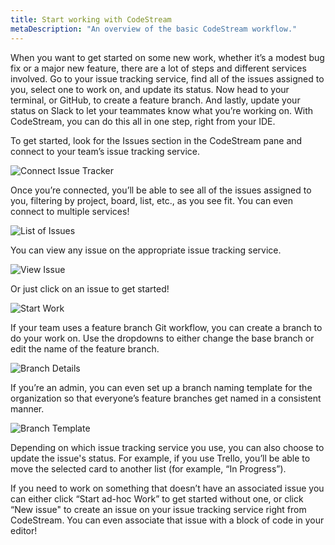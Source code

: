 ```yaml
---
title: Start working with CodeStream
metaDescription: "An overview of the basic CodeStream workflow."
---
```


When you want to get started on some new work, whether it’s a modest bug fix or
a major new feature, there are a lot of steps and different services involved.
Go to your issue tracking service, find all of the issues assigned to you,
select one to work on, and update its status. Now head to your terminal, or
GitHub, to create a feature branch. And lastly, update your status on Slack to
let your teammates know what you’re working on. With CodeStream, you can do this
all in one step, right from your IDE.

To get started, look for the Issues section in the CodeStream pane and connect
to your team’s issue tracking service.

![Connect Issue Tracker](../assets/images/IssuesSection-Connect.png)

Once you’re connected, you’ll be able to see all of the issues assigned to you,
filtering by project, board, list, etc., as you see fit. You can even connect to
multiple services!

![List of Issues](../assets/images/IssuesSection-Backlog.png)

You can view any issue on the appropriate issue tracking service.

![View Issue](../assets/images/WorkingOn-OpenWeb.png)

Or just click on an issue to get started!

![Start Work](../assets/images/StartWork2.png)

If your team uses a feature branch Git workflow, you can create a branch to do
your work on. Use the dropdowns to either change the base branch or edit the
name of the feature branch.

![Branch Details](../assets/images/StartWork-BranchOptions.png)

If you’re an admin, you can even set up a branch naming template for the
organization so that everyone’s feature branches get named in a consistent
manner.

![Branch Template](../assets/images/StartWork-BranchTemplate2.png)

Depending on which issue tracking service you use, you can also choose to update
the issue's status. For example, if you use Trello, you’ll be able to move the
selected card to another list (for example, “In Progress”).

If you need to work on something that doesn’t have an associated issue you can
either click “Start ad-hoc Work” to get started without one, or click “New
issue" to create an issue on your issue tracking service right from CodeStream.
You can even associate that issue with a block of code in your editor!

